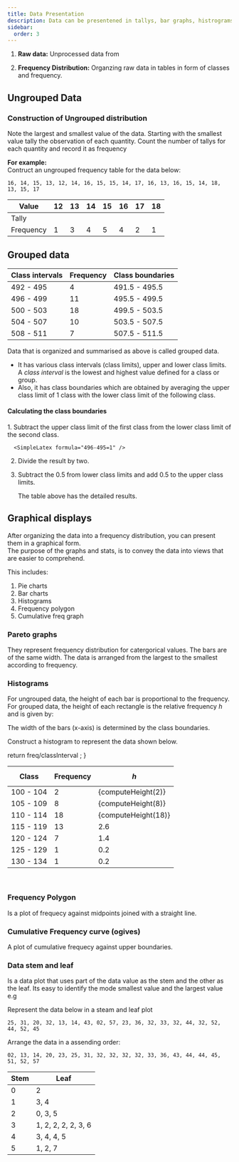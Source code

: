 ```yaml
---
title: Data Presentation
description: Data can be presentened in tallys, bar graphs, histrograms and more.
sidebar:
  order: 3
---
```


1. **Raw data:** Unprocessed data from

2. **Frequency Distribution:** Organzing raw data in tables in form of classes
and frequency.

## Ungrouped Data

### Construction of Ungrouped distribution

Note the largest and smallest value of the data.
Starting with the smallest value tally the observation of each quantity.
Count the number of tallys for each quantity and record it as frequency 

**For example:** <br />
Contruct an ungrouped frequency table for the data below:

```
16, 14, 15, 13, 12, 14, 16, 15, 15, 14, 17, 16, 13, 16, 15, 14, 18, 13, 15, 17
```


| Value | 12 | 13 | 14 | 15 | 16 | 17 | 18 |
|-------|----|----|----|----|----|----|----|
|Tally | <Tally bars={1} />| <Tally bars={3} />| <Tally bars={4} />| <Tally bars={5} />| <Tally bars={4} />| <Tally bars={2} />|<Tally bars={1} />|
|Frequency| 1 | 3 | 4 | 5 | 4 | 2| 1 |

## Grouped data

| Class intervals | Frequency | Class boundaries |
|-------|-----------|----|
|492 - 495| 4 | 491.5 - 495.5
|496 - 499| 11 |495.5 - 499.5
|500 - 503| 18 |499.5 - 503.5
|504 - 507| 10 |503.5 - 507.5
|508 - 511| 7 |507.5 - 511.5

Data that is organized and summarised as above is called grouped data. <br />

- It has various class intervals (class limits), upper and lower class limits.
A *class interval* is the lowest and highest value defined for a class or group. <br />
- Also, it has class boundaries which are obtained by averaging the upper class 
limit of 1 class with the lower class limit of the following class.


#### Calculating the class boundaries 

<Steps>
  1. Subtract the upper class limit of the first class from the lower class limit
  of the second class. 

      <SimpleLatex formula="496-495=1" />
  
  2. Divide the result by two. 

      <SimpleLatex formula="\frac{0.1}{2}=0.5" />

  3. Subtract the 0.5 from lower class limits and add 0.5 to the upper class limits.

      <SimpleLatex formula="492-0.5=491.5" />

      <SimpleLatex formula="495+0.5=495.5" />

      The table above has the detailed results.


</Steps>

## Graphical displays

After organizing the data into a frequency distribution, you can present them
in a graphical form. <br />
The purpose of the graphs and stats, is to convey the data into views that are
easier to comprehend.

This includes:
1. Pie charts
2. Bar charts
3. Histograms
4. Frequency polygon
5. Cumulative freq graph

### Pareto graphs

They represent frequency distribution for catergorical values.
The bars are of the same width.
The data is arranged from the largest to the smallest according to frequency.

### Histograms

For ungrouped data, the height of each bar is proportional to the frequency. <br />
For grouped data, the height of each rectangle is the relative frequency *h* and
is given by:

<SimpleLatex formula="h=\frac{frequency}{class\,interval}" />

The width of the bars (x-axis) is determined by the class boundaries.

Construct a histogram to represent the data shown below.


  return freq/classInterval ;
}

| Class | Frequency | $$h$$ |
|-------|-----------|-----|
|100 - 104 | 2 | {computeHeight(2)}|
|105 - 109 | 8 | {computeHeight(8)} |
|110 - 114 | 18 | {computeHeight(18)} |
|115 - 119 | 13 | 2.6 |
|120 - 124 | 7 | 1.4 |
|125 - 129 | 1 | 0.2 |
|130 - 134 | 1 | 0.2 |

<br />


### Frequency Polygon

Is a plot of frequecy against midpoints joined with a straight line.

### Cumulative Frequency curve (ogives)

A plot of cumulative frequecy against upper boundaries.

### Data stem and leaf

Is a data plot that uses part of the data value as the stem and the other as 
the leaf.
Its easy to identify the mode smallest value and the largest value e.g

Represent the data below in a steam and leaf plot

```
25, 31, 20, 32, 13, 14, 43, 02, 57, 23, 36, 32, 33, 32, 44, 32, 52, 44, 52, 45
```

Arrange the data in a assending order:

```
02, 13, 14, 20, 23, 25, 31, 32, 32, 32, 32, 33, 36, 43, 44, 44, 45, 51, 52, 57
```

| Stem | Leaf|
|------|------|
| 0 | 2 |
| 1 | 3, 4 |
| 2 | 0, 3, 5 |
| 3 | 1, 2, 2, 2, 2, 3, 6 |
| 4 | 3, 4, 4, 5 |
| 5 | 1, 2, 7 |






